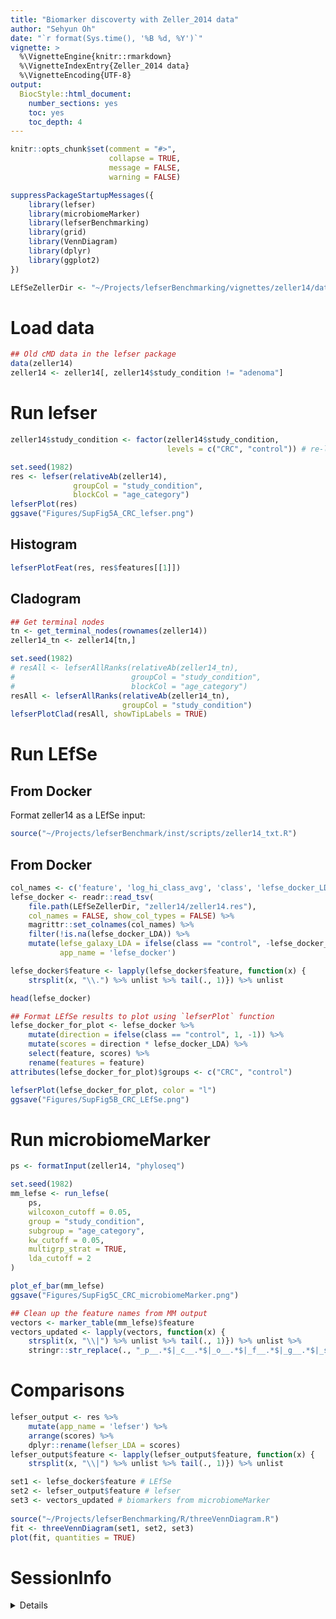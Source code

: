 ```yaml
---
title: "Biomarker discoverty with Zeller_2014 data"
author: "Sehyun Oh"
date: "`r format(Sys.time(), '%B %d, %Y')`"
vignette: >
  %\VignetteEngine{knitr::rmarkdown}
  %\VignetteIndexEntry{Zeller_2014 data}
  %\VignetteEncoding{UTF-8}
output:
  BiocStyle::html_document:
    number_sections: yes
    toc: yes
    toc_depth: 4
---
```


```r
knitr::opts_chunk$set(comment = "#>", 
                      collapse = TRUE, 
                      message = FALSE, 
                      warning = FALSE)
```

```r
suppressPackageStartupMessages({
    library(lefser)
    library(microbiomeMarker)
    library(lefserBenchmarking)
    library(grid)
    library(VennDiagram)
    library(dplyr)
    library(ggplot2)
})

LEfSeZellerDir <- "~/Projects/lefserBenchmarking/vignettes/zeller14/data"
```

# Load data
```r
## Old cMD data in the lefser package
data(zeller14)
zeller14 <- zeller14[, zeller14$study_condition != "adenoma"]
```

# Run lefser
```r
zeller14$study_condition <- factor(zeller14$study_condition,
                                   levels = c("CRC", "control")) # re-levels

set.seed(1982)
res <- lefser(relativeAb(zeller14), 
              groupCol = "study_condition", 
              blockCol = "age_category")
lefserPlot(res)
ggsave("Figures/SupFig5A_CRC_lefser.png")
```

## Histogram
```r
lefserPlotFeat(res, res$features[[1]])
```

## Cladogram
```r
## Get terminal nodes
tn <- get_terminal_nodes(rownames(zeller14))
zeller14_tn <- zeller14[tn,]

set.seed(1982)
# resAll <- lefserAllRanks(relativeAb(zeller14_tn), 
#                          groupCol = "study_condition", 
#                          blockCol = "age_category")
resAll <- lefserAllRanks(relativeAb(zeller14_tn), 
                         groupCol = "study_condition")
lefserPlotClad(resAll, showTipLabels = TRUE)
```

# Run LEfSe
## From Docker
Format zeller14 as a LEfSe input:
```r
source("~/Projects/lefserBenchmark/inst/scripts/zeller14_txt.R")
```

## From Docker
```r
col_names <- c('feature', 'log_hi_class_avg', 'class', 'lefse_docker_LDA', 'pval')
lefse_docker <- readr::read_tsv(
    file.path(LEfSeZellerDir, "zeller14/zeller14.res"),
    col_names = FALSE, show_col_types = FALSE) %>% 
    magrittr::set_colnames(col_names) %>% 
    filter(!is.na(lefse_docker_LDA)) %>% 
    mutate(lefse_galaxy_LDA = ifelse(class == "control", -lefse_docker_LDA, lefse_docker_LDA),
           app_name = 'lefse_docker')

lefse_docker$feature <- lapply(lefse_docker$feature, function(x) {
    strsplit(x, "\\.") %>% unlist %>% tail(., 1)}) %>% unlist

head(lefse_docker)
```

```r
## Format LEfSe results to plot using `lefserPlot` function
lefse_docker_for_plot <- lefse_docker %>%
    mutate(direction = ifelse(class == "control", 1, -1)) %>%
    mutate(scores = direction * lefse_docker_LDA) %>%
    select(feature, scores) %>%
    rename(features = feature)
attributes(lefse_docker_for_plot)$groups <- c("CRC", "control")

lefserPlot(lefse_docker_for_plot, color = "l")
ggsave("Figures/SupFig5B_CRC_LEfSe.png")
```


# Run microbiomeMarker
```r
ps <- formatInput(zeller14, "phyloseq")

set.seed(1982)
mm_lefse <- run_lefse(
    ps,
    wilcoxon_cutoff = 0.05,
    group = "study_condition",
    subgroup = "age_category",
    kw_cutoff = 0.05,
    multigrp_strat = TRUE,
    lda_cutoff = 2
)

plot_ef_bar(mm_lefse)
ggsave("Figures/SupFig5C_CRC_microbiomeMarker.png")
```


```r
## Clean up the feature names from MM output
vectors <- marker_table(mm_lefse)$feature
vectors_updated <- lapply(vectors, function(x) {
    strsplit(x, "\\|") %>% unlist %>% tail(., 1)}) %>% unlist %>%
    stringr::str_replace(., "_p__.*$|_c__.*$|_o__.*$|_f__.*$|_g__.*$|_s__.*$", "")
```


# Comparisons
```r
lefser_output <- res %>% 
    mutate(app_name = 'lefser') %>% 
    arrange(scores) %>% 
    dplyr::rename(lefser_LDA = scores)
lefser_output$feature <- lapply(lefser_output$feature, function(x) {
    strsplit(x, "\\|") %>% unlist %>% tail(., 1)}) %>% unlist
```

```r
set1 <- lefse_docker$feature # LEfSe
set2 <- lefser_output$feature # lefser
set3 <- vectors_updated # biomarkers from microbiomeMarker
    
source("~/Projects/lefserBenchmarking/R/threeVennDiagram.R")
fit <- threeVennDiagram(set1, set2, set3)
plot(fit, quantities = TRUE)
```



# SessionInfo
<details>
```r
sessionInfo()
```
</details>